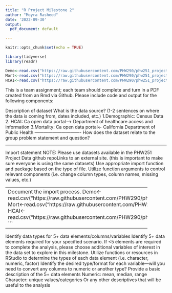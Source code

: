 ```yaml
---
title: "R Project Milestone 2"
author: "Moyra Rasheed"
date: '2022-09-30'
output:
  pdf_document: default

---
```


```r
knitr::opts_chunk$set(echo = TRUE)

library(tidyverse)
library(readr)
```

```r
Demo<-read.csv("https://raw.githubusercontent.com/PHW290/phw251_projectdata/main/ca_county_demographic.csv",stringsAsFactors = FALSE,)
Mort<-read.csv("https://raw.githubusercontent.com/PHW290/phw251_projectdata/main/ca_county_mortality.csv",stringsAsFactors = FALSE,na.strings = "")
HCAI<-read.csv("https://raw.githubusercontent.com/PHW290/phw251_projectdata/main/hcai_healthcare_construction.csv",stringsAsFactors = FALSE,na.strings = "")
```

This is a team assignment; each team should complete and turn in a PDF created from an Rmd via Github. Please include code and output for the following components:

Description of dataset
What is the data source? (1-2 sentences on where the data is coming from, dates included, etc.)
1.Demographic: Census Data
2. HCAI: Ca open data portal--> Department of healthcare access and information
3.Mortality: Ca open data portal<- California Department of Public Health 
-------------------------------
How does the dataset relate to the group problem statement and question?

-----------------------------------

Import statement
NOTE: Please use datasets available in the PHW251 Project Data github repoLinks to an external site. (this is important to make sure everyone is using the same datasets)
Use appropriate import function and package based on the type of file.
Utilize function arguments to control relevant components (i.e. change column types, column names, missing values, etc.)



--------------------------------------------------------------
Document the import process.
Demo<-read.csv("https://raw.githubusercontent.com/PHW290/phw251_projectdata/main/ca_county_demographic.csv")
Mort<-read.csv("https://raw.githubusercontent.com/PHW290/phw251_projectdata/main/ca_county_mortality.csv")
HCAI<-read.csv("https://raw.githubusercontent.com/PHW290/phw251_projectdata/main/hcai_healthcare_construction.csv")
```

--------------------------------------------------------------------


Identify data types for 5+ data elements/columns/variables
Identify 5+ data elements required for your specified scenario. If <5 elements are required to complete the analysis, please choose additional variables of interest in the data set to explore in this milestone.
Utilize functions or resources in RStudio to determine the types of each data element (i.e. character, numeric, factor)
Identify the desired type/format for each variable—will you need to convert any columns to numeric or another type? 
Provide a basic description of the 5+ data elements
Numeric: mean, median, range
Character:  unique values/categories
Or any other descriptives that will be useful to the analysis


 
